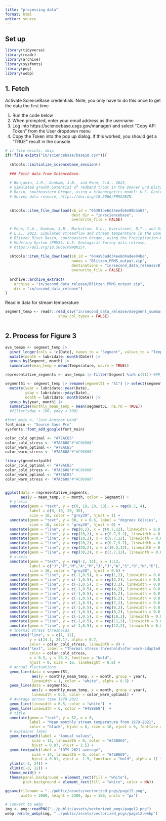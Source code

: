 ```yaml
---
title: "processing data"
format: html
editor: source
---
```


## Set up

```r

library(tidyverse)
library(readr)
library(archive)
library(sysfonts)
library(png)
library(webp)
```

## 1. Fetch

Activate ScienceBase credentials. Note, you only have to do this once to get the data the first time.

1.  Run the code below
2.  When prompted, enter your email address as the username
3.  Log into https://sciencebase.usgs.gov/manager/ and select "Copy API Token" from the User dropdown menu
4.  Copy the Token into the pop up dialog. If this worked, you should get a "TRUE" result in the console.

```r
# if file exists, skip
if(!file.exists("in/sciencebase/base10.csv")){
  
  sbtools::initialize_sciencebase_session()
  
  ### Fetch data from ScienceBase.
  
  # Benjamin, J.R., Dunham, J.B., and Penn, C.A., 2023, 
  # Simulated growth potential of redband trout in the Donner und Blitzen River 
  # Basin, southeastern Oregon, using a bioenergetics model: U.S. Geological 
  # Survey data release, https://doi.org/10.5066/P9MAXBZN.
  
  
  sbtools::item_file_download(sb_id = "65381be6d34ee4b6e05bba62",
                              dest_dir = "in/sciencebase",
                              overwrite_file = FALSE)
  
  # Penn, C.A., Dunham, J.B., Markstrom, S.L., Overstreet, B.T., and Stratton, 
  # L.E., 2023, Simulated streamflow and stream temperature in the Donner und 
  # Blitzen River Basin, southeastern Oregon, using the Precipitation-Runoff 
  # Modeling System (PRMS): U.S. Geological Survey data release,
  # https://doi.org/10.5066/P9WQM25Y.
  
  sbtools::item_file_download(sb_id = "644a93add34ee8d4adee04be",
                              names = "Blitzen_PRMS_output.zip",
                              destinations = "in/second_data_release/Blitzen_PRMS_output.zip",
                              overwrite_file = FALSE)
  
  archive::archive_extract(
    archive = "in/second_data_release/Blitzen_PRMS_output.zip",
    dir = "in/second_data_release")
}
```


Read in data for stream temperature

```r
segment_temp <- readr::read_csv("in/second_data_release/nsegment_summary_seg_tave_water.csv", 
                        show_col_types = FALSE)



```


## 2. Process for Figure 3



```r
ave_temps <- segment_temp |> 
  pivot_longer(cols = !c(Date), names_to = "Segment", values_to = "Temperature") |>
  mutate(month = lubridate::month(Date)) |>
  group_by(Segment, month) |>
  summarize(mean_temp = mean(Temperature, na.rm = TRUE))

representative_segments <- ave_temps |> filter(Segment %in% c(51)) #99, 65

segment51 <- segment_temp |> rename(segment51 = "51") |> select(segment51, Date) |>
  mutate(year = lubridate::year(Date),
         yday = lubridate::yday(Date),
         month = lubridate::month(Date)) |>
  group_by(year, month) |>
  summarize(monthly_mean_temp = mean(segment51, na.rm = TRUE))
  #filter(yday > 100, yday < 300) 

```

```r
#font_main <- "Just Another Hand"
font_main <- "Source Sans Pro"
sysfonts::font_add_google(font_main)

color_cold_optimal <- "#7EACB5"
color_cold_stress <- '#7A3608'#"#C96868"
color_warm_optimal <- "#7EACB5"
color_warm_stress <- '#7A3608'#"#C96868"

library(geomtextpath)
color_cold_optimal <- "#7EACB5"
color_cold_stress <- '#7A3608'#"#C96868"
color_warm_optimal <- "#7EACB5"
color_warm_stress <- '#7A3608'#"#C96868"


ggplot(data = representative_segments,  
       aes(y = mean_temp, x = month, color = Segment)) +
  # y-axis
  annotate(geom = "text", y = c(0, 10, 20, 30), x = rep(0.5, 4), 
           label = c(0, 10, 20, 30), 
           size = 16, color = "grey30", hjust = 1) +
  annotate(geom = "text", y = 30, x = 0.6, label = "degrees Celsius",
           size = 16, color = "grey30", hjust = 0) +
  annotate(geom = "line", y = rep(0,2), x = c(0.7,12), linewidth = 0.8, color = "grey60") +
  annotate(geom = "line", y = rep(10,2), x = c(0.7,9.2), linewidth = 0.8, color = "grey60") +
  annotate(geom = "line", y = rep(10,2), x = c(9.7,12), linewidth = 0.8, color = "grey60") +
  annotate(geom = "line", y = rep(20,2), x = c(0.7,9.7), linewidth = 0.8, color = "grey60") +
  annotate(geom = "line", y = rep(20,2), x = c(10.2,12), linewidth = 0.8, color = "grey60") +
  annotate(geom = "line", y = rep(30,2), x = c(3.7,12), linewidth = 0.8, color = "grey60") +
  # x-axis
  annotate(geom = "text", y = rep(-2, 12), x = 1:12, 
           label = c("J","F","M","A","M","J","J","A","S","O","N","D"), 
           size = 16, color = "grey30", hjust = 0.5) +
  annotate(geom = "line", y = c(-1,0.5), x = rep(1,2), linewidth = 0.8, color = "grey60") +
  annotate(geom = "line", y = c(-1,0.5), x = rep(2,2), linewidth = 0.8, color = "grey60") +
  annotate(geom = "line", y = c(-1,0.5), x = rep(3,2), linewidth = 0.8, color = "grey60") +
  annotate(geom = "line", y = c(-1,0.5), x = rep(4,2), linewidth = 0.8, color = "grey60") +
  annotate(geom = "line", y = c(-1,0.5), x = rep(5,2), linewidth = 0.8, color = "grey60") +
  annotate(geom = "line", y = c(-1,0.5), x = rep(6,2), linewidth = 0.8, color = "grey60") +
  annotate(geom = "line", y = c(-1,0.5), x = rep(7,2), linewidth = 0.8, color = "grey60") +
  annotate(geom = "line", y = c(-1,0.5), x = rep(8,2), linewidth = 0.8, color = "grey60") +
  annotate(geom = "line", y = c(-1,0.5), x = rep(9,2), linewidth = 0.8, color = "grey60") +
  annotate(geom = "line", y = c(-1,0.5), x = rep(10,2), linewidth = 0.8, color = "grey60") +
  annotate(geom = "line", y = c(-1,0.5), x = rep(11,2), linewidth = 0.8, color = "grey60") +
  annotate(geom = "line", y = c(-1,0.5), x = rep(12,2), linewidth = 0.8, color = "grey60") +
  # thermal stress thresholds
  annotate("line", x = c(1, 12), 
           y = c(24.1, 24.1), alpha = 0.7, 
           color = color_cold_stress, linewidth = 4) +  
  annotate("text", label = "Thermal stress threshold\nfor warm-adapted fish", 
           color = color_cold_stress,
           x = 0.5, y = 26.2, fontface = "bold",
           hjust = 0, size = 16, lineheight = 0.8) +
  # annual fluctuations
  geom_line(data = segment51,
            aes(y = monthly_mean_temp, x = month, group = year),
            linewidth = 1, color = "white", alpha = 0.5) +  
  geom_line(data = segment51,
            aes(y = monthly_mean_temp, x = month, group = year),
            linewidth = 0.5, color = color_warm_optimal) +  
  # Average across time 1979-2021
  geom_line(linewidth = 6.5, color = "white")  +
  geom_line(linewidth = 6, color = "#458869")  +
  # title
  annotate(geom = "text", y = 32, x = 0,          
           label = "Mean monthly stream temperature from 1979-2021",
           color = "black", hjust = 0, size = 18, vjust = 0, fontface = "bold") +
  # explainer label
  geom_textpath(label = "Annual values",
            size = 14, linewidth = 0, color = "#458869", 
            hjust = 0.87, vjust = 2.5) +
  geom_textpath(label = "1979-2021 average",
            size = 14, linewidth = 0, color = "#458869", 
            hjust = 0.81, vjust = -1.5, fontface = "bold", alpha = 1) +
  ylim(c(-2, 34)) +
  xlim(c(-0, 12)) +
  theme_void() +
  theme(panel.background = element_rect(fill = "white"),
        plot.background = element_rect(fill = "white", color = NA))

ggsave(filename = "../public/assets/vectorized_pngs/page12.png", 
       width = 3000, height = 2300, dpi = 150, units = "px")

# Convert to webp
img <- png::readPNG("../public/assets/vectorized_pngs/page12.png")
webp::write_webp(img, "../public/assets/vectorized_pngs/page12.webp")
```




